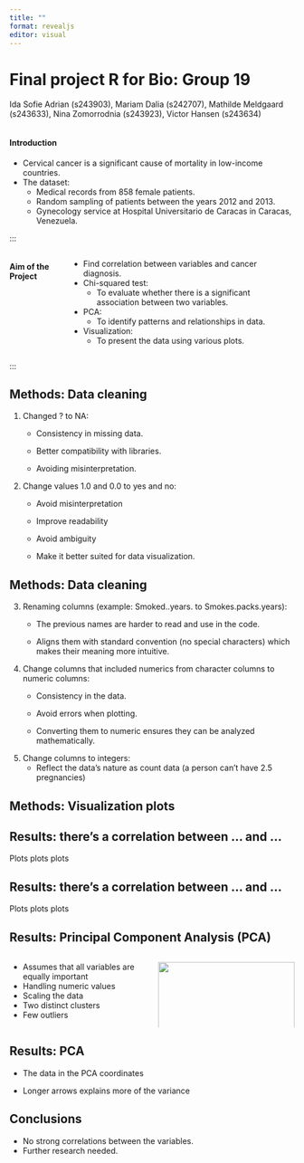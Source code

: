 ```yaml
---
title: ""
format: revealjs
editor: visual
---
```


# Final project R for Bio: Group 19 {background-color="brown"}

Ida Sofie Adrian (s243903), Mariam Dalia (s242707), Mathilde Meldgaard (s243633), Nina Zomorrodnia (s243923), Victor Hansen (s243634)

::: columns
::: 
#### Introduction {background-color="brown"}
-   Cervical cancer is a significant cause of mortality in low-income countries.
-   The dataset:
    -   Medical records from 858 female patients.
    -   Random sampling of patients between the years 2012 and 2013.
    -   Gynecology service at Hospital Universitario de Caracas in Caracas, Venezuela.

:::

::: {.columns}
#### Aim of the Project
-   Find correlation between variables and cancer diagnosis.
-   Chi-squared test:
    -   To evaluate whether there is a significant association between two variables.
-   PCA:
    -   To identify patterns and relationships in data.
-   Visualization:
    -   To present the data using various plots.
    
:::
:::

## Methods: Data cleaning {background-color="brown"}

1.  Changed ? to NA:
    -   Consistency in missing data.

    -   Better compatibility with libraries.

    -   Avoiding misinterpretation.
2.  Change values 1.0 and 0.0 to yes and no:
    -   Avoid misinterpretation

    -   Improve readability

    -   Avoid ambiguity

    -   Make it better suited for data visualization.

## Methods: Data cleaning {background-color="brown"}

3.  Renaming columns (example: Smoked..years. to Smokes.packs.years):
    -   The previous names are harder to read and use in the code.

    -   Aligns them with standard convention (no special characters) which makes their meaning more intuitive.
4.  Change columns that included numerics from character columns to numeric columns:
    -   Consistency in the data.

    -   Avoid errors when plotting.

    -   Converting them to numeric ensures they can be analyzed mathematically.
5.  Change columns to integers:
    -   Reflect the data’s nature as count data (a person can’t have 2.5 pregnancies)

## Methods: Visualization plots {background-color="brown"}

## Results: there's a correlation between ... and ... {background-color="brown"}

Plots plots plots

## Results: there's a correlation between ... and ... {background-color="brown"}

Plots plots plots

## Results: Principal Component Analysis (PCA) {background-color="brown"}

::: columns
::: {.column width="50%"}
-   Assumes that all variables are equally important
-   Handling numeric values
-   Scaling the data
-   Two distinct clusters
-   Few outliers
:::

::: {.column width="50%"}
![](images/PC_coordinates.png){width="100%"}
![](images/PC_variance.png){width="100%"}
:::
:::

## Results: PCA {background-color="brown"}

-   The data in the PCA coordinates

-   Longer arrows explains more of the variance

## Conclusions {background-color="brown"}
- No strong correlations between the variables. 
- Further research needed. 
